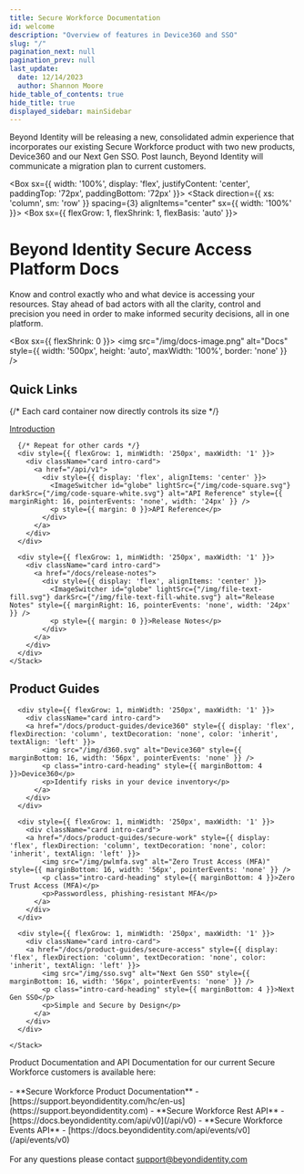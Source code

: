 ```yaml
---
title: Secure Workforce Documentation
id: welcome
description: "Overview of features in Device360 and SSO"
slug: "/"
pagination_next: null
pagination_prev: null
last_update:
  date: 12/14/2023
  author: Shannon Moore
hide_table_of_contents: true
hide_title: true
displayed_sidebar: mainSidebar
---
```



<Admonition type="caution" icon="" title="">
Beyond Identity will be releasing a new, consolidated admin experience that incorporates our existing Secure Workforce product with two new products, Device360 and our Next Gen SSO. Post launch, Beyond Identity will communicate a migration plan to current customers.
</Admonition>

<Box sx={{ width: '100%', display: 'flex', justifyContent: 'center', paddingTop: '72px', paddingBottom: '72px' }}>
  <Stack direction={{ xs: 'column', sm: 'row' }} spacing={3} alignItems="center" sx={{ width: '100%' }}>
  <Box sx={{ flexGrow: 1, flexShrink: 1, flexBasis: 'auto' }}>
    <h1>Beyond Identity Secure Access Platform Docs</h1>
    <p>Know and control exactly who and what device is accessing your resources. Stay ahead of bad actors with all the clarity, control and precision you need in order to make informed security decisions, all in one platform.</p>
  </Box>
  <Box sx={{ flexShrink: 0 }}>
    <img src="/img/docs-image.png" alt="Docs" style={{ width: '500px', height: 'auto', maxWidth: '100%', border: 'none' }} />
  </Box>
  </Stack>
</Box>


<section className="intro-cards" style={{ paddingBottom: '64px' }}>
  <h2>Quick Links</h2>
  <div className="intro-cards">
    <Stack direction={{ xs: 'column', sm: 'column', md: 'column', lg: 'row' }} spacing={3} justifyContent="space-between" flexWrap="wrap">
      {/* Each card container now directly controls its size */}
      <div style={{ flexGrow: 1, minWidth: '250px', maxWidth: '1' }}>
        <div className="card intro-card">
          <a href="/docs/introduction/getting-started">
            <div style={{ display: 'flex', alignItems: 'center' }}>
              <ImageSwitcher id="globe" lightSrc={"/img/globe.svg"} darkSrc={"/img/globe-white.svg"} alt="Introduction" style={{ marginRight: 16, pointerEvents: 'none', width: '24px' }} />
              <p style={{ margin: 0 }}>Introduction</p>
            </div>
          </a>
        </div>
      </div>

      {/* Repeat for other cards */}
      <div style={{ flexGrow: 1, minWidth: '250px', maxWidth: '1' }}>
        <div className="card intro-card">
          <a href="/api/v1">
            <div style={{ display: 'flex', alignItems: 'center' }}>
              <ImageSwitcher id="globe" lightSrc={"/img/code-square.svg"} darkSrc={"/img/code-square-white.svg"} alt="API Reference" style={{ marginRight: 16, pointerEvents: 'none', width: '24px' }} />
              <p style={{ margin: 0 }}>API Reference</p>
            </div>
          </a>
        </div>
      </div>

      <div style={{ flexGrow: 1, minWidth: '250px', maxWidth: '1' }}>
        <div className="card intro-card">
          <a href="/docs/release-notes">
            <div style={{ display: 'flex', alignItems: 'center' }}>
              <ImageSwitcher id="globe" lightSrc={"/img/file-text-fill.svg"} darkSrc={"/img/file-text-fill-white.svg"} alt="Release Notes" style={{ marginRight: 16, pointerEvents: 'none', width: '24px' }} />
              <p style={{ margin: 0 }}>Release Notes</p>
            </div>
          </a>
        </div>
      </div>
    </Stack>
  </div>
</section>


<section className="intro-cards" style={{ paddingBottom: '64px' }}>
  <h2>Product Guides</h2>
  <div className="intro-cards">
    <Stack direction={{ xs: 'column', sm: 'column', md: 'column', lg: 'column', xl: 'row' }} spacing={3} justifyContent="space-between" flexWrap="wrap">

      <div style={{ flexGrow: 1, minWidth: '250px', maxWidth: '1' }}>
        <div className="card intro-card">
        <a href="/docs/product-guides/device360" style={{ display: 'flex', flexDirection: 'column', textDecoration: 'none', color: 'inherit', textAlign: 'left' }}>
            <img src="/img/d360.svg" alt="Device360" style={{ marginBottom: 16, width: '56px', pointerEvents: 'none' }} />
            <p class="intro-card-heading" style={{ marginBottom: 4 }}>Device360</p>
            <p>Identify risks in your device inventory</p>
          </a>
        </div>
      </div>

      <div style={{ flexGrow: 1, minWidth: '250px', maxWidth: '1' }}>
        <div className="card intro-card">
        <a href="/docs/product-guides/secure-work" style={{ display: 'flex', flexDirection: 'column', textDecoration: 'none', color: 'inherit', textAlign: 'left' }}>
            <img src="/img/pwlmfa.svg" alt="Zero Trust Access (MFA)" style={{ marginBottom: 16, width: '56px', pointerEvents: 'none' }} />
            <p class="intro-card-heading" style={{ marginBottom: 4 }}>Zero Trust Access (MFA)</p>
            <p>Passwordless, phishing-resistant MFA</p>
          </a>
        </div>
      </div>

      <div style={{ flexGrow: 1, minWidth: '250px', maxWidth: '1' }}>
        <div className="card intro-card">
        <a href="/docs/product-guides/secure-access" style={{ display: 'flex', flexDirection: 'column', textDecoration: 'none', color: 'inherit', textAlign: 'left' }}>
            <img src="/img/sso.svg" alt="Next Gen SSO" style={{ marginBottom: 16, width: '56px', pointerEvents: 'none' }} />
            <p class="intro-card-heading" style={{ marginBottom: 4 }}>Next Gen SSO</p>
            <p>Simple and Secure by Design</p>
          </a>
        </div>
      </div>

    </Stack>
  </div>
</section>

<div className="intro-informational" style={{ marginBottom: '64px' }}>
    Product Documentation and API Documentation for our current Secure Workforce customers is available here:
    <br></br>
    - **Secure Workforce Product Documentation** - [https://support.beyondidentity.com/hc/en-us](https://support.beyondidentity.com)
    - **Secure Workforce Rest API** - [https://docs.beyondidentity.com/api/v0](/api/v0)
    - **Secure Workforce Events API** - [https://docs.beyondidentity.com/api/events/v0](/api/events/v0)
    <br></br>
    For any questions please contact <a href="mailto:support@beyondidentity.com">support@beyondidentity.com</a>
</div>
